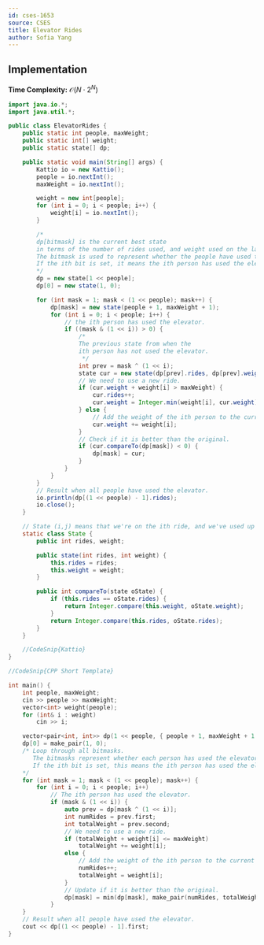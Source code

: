 ```yaml
---
id: cses-1653
source: CSES
title: Elevator Rides
author: Sofia Yang
---
```


## Implementation

**Time Complexity:** $\mathcal{O}(N\cdot 2^N)$

<LanguageSection>

<JavaSection>

```java
import java.io.*;
import java.util.*;

public class ElevatorRides {
	public static int people, maxWeight;
	public static int[] weight;
	public static state[] dp;

	public static void main(String[] args) {
		Kattio io = new Kattio();
		people = io.nextInt();
		maxWeight = io.nextInt();

		weight = new int[people];
		for (int i = 0; i < people; i++) {
			weight[i] = io.nextInt();
		}

		/*
		dp[bitmask] is the current best state
		in terms of the number of rides used, and weight used on the last ride.
		The bitmask is used to represent whether the people have used the elevator.
		If the ith bit is set, it means the ith person has used the elevator.
		*/
		dp = new state[1 << people];
		dp[0] = new state(1, 0);

		for (int mask = 1; mask < (1 << people); mask++) {
			dp[mask] = new state(people + 1, maxWeight + 1);
			for (int i = 0; i < people; i++) {
				// the ith person has used the elevator.
				if ((mask & (1 << i)) > 0) {
					/*
					The previous state from when the
					ith person has not used the elevator.
					 */
					int prev = mask ^ (1 << i);
					state cur = new state(dp[prev].rides, dp[prev].weight);
					// We need to use a new ride.
					if (cur.weight + weight[i] > maxWeight) {
						cur.rides++;
						cur.weight = Integer.min(weight[i], cur.weight);
					} else {
						// Add the weight of the ith person to the current ride.
						cur.weight += weight[i];
					}
					// Check if it is better than the original.
					if (cur.compareTo(dp[mask]) < 0) {
						dp[mask] = cur;
					}
				}
			}
		}
		// Result when all people have used the elevator.
		io.println(dp[(1 << people) - 1].rides);
		io.close();
	}

	// State (i,j) means that we're on the ith ride, and we've used up j weight.
	static class State {
		public int rides, weight;

		public state(int rides, int weight) {
			this.rides = rides;
			this.weight = weight;
		}

		public int compareTo(state oState) {
			if (this.rides == oState.rides) {
				return Integer.compare(this.weight, oState.weight);
			}
			return Integer.compare(this.rides, oState.rides);
		}
	}

	//CodeSnip{Kattio}
}

```

</JavaSection>

<CPPSection>

```cpp
//CodeSnip{CPP Short Template}

int main() {
	int people, maxWeight;
	cin >> people >> maxWeight;
	vector<int> weight(people);
	for (int& i : weight)
		cin >> i;

	vector<pair<int, int>> dp(1 << people, { people + 1, maxWeight + 1 });
	dp[0] = make_pair(1, 0);
	/* Loop through all bitmasks.
	   The bitmasks represent whether each person has used the elevator or not.
	   If the ith bit is set, this means the ith person has used the elevator.
	*/
	for (int mask = 1; mask < (1 << people); mask++) {
		for (int i = 0; i < people; i++)
			// The ith person has used the elevator.
			if (mask & (1 << i)) {
				auto prev = dp[mask ^ (1 << i)];
				int numRides = prev.first;
				int totalWeight = prev.second;
				// We need to use a new ride.
				if (totalWeight + weight[i] <= maxWeight)
					totalWeight += weight[i];
				else {
					// Add the weight of the ith person to the current ride.
					numRides++;
					totalWeight = weight[i];
				}
				// Update if it is better than the original.
				dp[mask] = min(dp[mask], make_pair(numRides, totalWeight));
			}
	}
	// Result when all people have used the elevator.
	cout << dp[(1 << people) - 1].first;
}
```
</CPPSection>
</LanguageSection>
